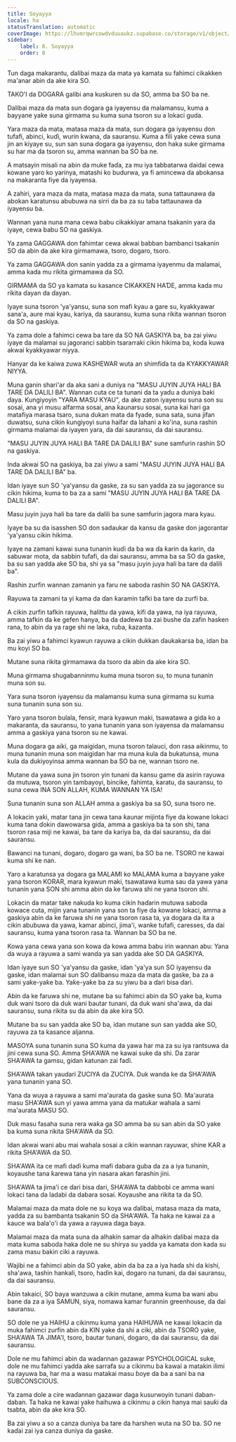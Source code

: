 ```yaml
---
title: Soyayya
locale: ha
statusTranslation: automatic
coverImage: https://lhvmrqwrcowdvduuaukz.supabase.co/storage/v1/object/public/strapi-uploads/small_cover-educacion-fundamental.webp-2d51a7828a2b1309555be27f7e2a61a0.webp
sidebar:
    label: 8. Soyayya
    order: 8
---
```

Tun daga makarantu, ɗalibai maza da mata ya kamata su fahimci cikakken ma'anar abin da ake kira SO.

TAKO'I da DOGARA galibi ana kuskuren su da SO, amma ba SO ba ne.

Dalibai maza da mata sun dogara ga iyayensu da malamansu, kuma a bayyane yake suna girmama su kuma suna tsoron su a lokaci guda.

Yara maza da mata, matasa maza da mata, sun dogara ga iyayensu don tufafi, abinci, kuɗi, wurin kwana, da sauransu. Kuma a fili yake cewa suna jin an kiyaye su, sun san suna dogara ga iyayensu, don haka suke girmama su har ma da tsoron su, amma wannan ba SO ba ne.

A matsayin misali na abin da muke faɗa, za mu iya tabbatarwa daidai cewa kowane yaro ko yarinya, matashi ko budurwa, ya fi amincewa da abokansa na makaranta fiye da iyayensa.

A zahiri, yara maza da mata, matasa maza da mata, suna tattaunawa da abokan karatunsu abubuwa na sirri da ba za su taɓa tattaunawa da iyayensu ba.

Wannan yana nuna mana cewa babu cikakkiyar amana tsakanin yara da iyaye, cewa babu SO na gaskiya.

Ya zama GAGGAWA don fahimtar cewa akwai babban bambanci tsakanin SO da abin da ake kira girmamawa, tsoro, dogaro, tsoro.

Ya zama GAGGAWA don sanin yadda za a girmama iyayenmu da malamai, amma kada mu rikita girmamawa da SO.

GIRMAMA da SO ya kamata su kasance CIKAKKEN HAƊE, amma kada mu rikita ɗayan da ɗayan.

Iyaye suna tsoron 'ya'yansu, suna son mafi kyau a gare su, kyakkyawar sana'a, aure mai kyau, kariya, da sauransu, kuma suna rikita wannan tsoron da SO na gaskiya.

Ya zama dole a fahimci cewa ba tare da SO NA GASKIYA ba, ba zai yiwu iyaye da malamai su jagoranci sabbin tsararraki cikin hikima ba, koda kuwa akwai kyakkyawar niyya.

Hanyar da ke kaiwa zuwa KASHEWAR wuta an shimfiɗa ta da KYAKKYAWAR NIYYA.

Muna ganin shari'ar da aka sani a duniya na "MASU JUYIN JUYA HALI BA TARE DA DALILI BA". Wannan cuta ce ta tunani da ta yadu a duniya baki ɗaya. Ƙungiyoyin "YARA MASU KYAU", da ake zaton iyayensu suna son su sosai, ana yi musu alfarma sosai, ana ƙaunarsu sosai, suna kai hari ga matafiya marasa tsaro, suna dukan mata da fyade, suna sata, suna jifan duwatsu, suna cikin ƙungiyoyi suna haifar da lahani a ko'ina, suna rashin girmama malamai da iyayen yara, da dai sauransu, da dai sauransu.

"MASU JUYIN JUYA HALI BA TARE DA DALILI BA" sune samfurin rashin SO na gaskiya.

Inda akwai SO na gaskiya, ba zai yiwu a sami "MASU JUYIN JUYA HALI BA TARE DA DALILI BA" ba.

Idan iyaye sun SO 'ya'yansu da gaske, za su san yadda za su jagorance su cikin hikima, kuma to ba za a sami "MASU JUYIN JUYA HALI BA TARE DA DALILI BA".

Masu juyin juya hali ba tare da dalili ba sune samfurin jagora mara kyau.

Iyaye ba su da isasshen SO don sadaukar da kansu da gaske don jagorantar 'ya'yansu cikin hikima.

Iyaye na zamani kawai suna tunanin kuɗi da ba wa ɗa ƙarin da ƙarin, da sabuwar mota, da sabbin tufafi, da dai sauransu, amma ba sa SO da gaske, ba su san yadda ake SO ba, shi ya sa "masu juyin juya hali ba tare da dalili ba".

Rashin zurfin wannan zamanin ya faru ne saboda rashin SO NA GASKIYA.

Rayuwa ta zamani ta yi kama da ɗan ƙaramin tafki ba tare da zurfi ba.

A cikin zurfin tafkin rayuwa, halittu da yawa, kifi da yawa, na iya rayuwa, amma tafkin da ke gefen hanya, ba da daɗewa ba zai bushe da zafin hasken rana, to abin da ya rage shi ne laka, ruɓa, ƙazanta.

Ba zai yiwu a fahimci kyawun rayuwa a cikin dukkan ɗaukakarsa ba, idan ba mu koyi SO ba.

Mutane suna rikita girmamawa da tsoro da abin da ake kira SO.

Muna girmama shugabanninmu kuma muna tsoron su, to muna tunanin muna son su.

Yara suna tsoron iyayensu da malamansu kuma suna girmama su kuma suna tunanin suna son su.

Yaro yana tsoron bulala, fensir, mara kyawun maki, tsawatawa a gida ko a makaranta, da sauransu, to yana tunanin yana son iyayensa da malamansu amma a gaskiya yana tsoron su ne kawai.

Muna dogara ga aiki, ga maigidan, muna tsoron talauci, don rasa aikinmu, to muna tunanin muna son maigidan har ma muna kula da bukatunsa, muna kula da dukiyoyinsa amma wannan ba SO ba ne, wannan tsoro ne.

Mutane da yawa suna jin tsoron yin tunani da kansu game da asirin rayuwa da mutuwa, tsoron yin tambayoyi, bincike, fahimta, karatu, da sauransu, to suna cewa INA SON ALLAH, KUMA WANNAN YA ISA!

Suna tunanin suna son ALLAH amma a gaskiya ba sa SO, suna tsoro ne.

A lokacin yaƙi, matar tana jin cewa tana ƙaunar mijinta fiye da kowane lokaci kuma tana ɗokin dawowarsa gida, amma a gaskiya ba ta son shi, tana tsoron rasa miji ne kawai, ba tare da kariya ba, da dai sauransu, da dai sauransu.

Bawanci na tunani, dogaro, dogaro ga wani, ba SO ba ne. TSORO ne kawai kuma shi ke nan.

Yaro a karatunsa ya dogara ga MALAMI ko MALAMA kuma a bayyane yake yana tsoron KORAR, mara kyawun maki, tsawatawa kuma sau da yawa yana tunanin yana SON shi amma abin da ke faruwa shi ne yana tsoron shi.

Lokacin da matar take nakuda ko kuma cikin haɗarin mutuwa saboda kowace cuta, mijin yana tunanin yana son ta fiye da kowane lokaci, amma a gaskiya abin da ke faruwa shi ne yana tsoron rasa ta, ya dogara da ita a cikin abubuwa da yawa, kamar abinci, jima'i, wanke tufafi, caresses, da dai sauransu, kuma yana tsoron rasa ta. Wannan ba SO ba ne.

Kowa yana cewa yana son kowa da kowa amma babu irin wannan abu: Yana da wuya a rayuwa a sami wanda ya san yadda ake SO DA GASKIYA.

Idan iyaye sun SO 'ya'yansu da gaske, idan 'ya'ya sun SO iyayensu da gaske, idan malamai sun SO ɗalibansu maza da mata da gaske, ba za a sami yaƙe-yaƙe ba. Yaƙe-yaƙe ba za su yiwu ba a ɗari bisa ɗari.

Abin da ke faruwa shi ne, mutane ba su fahimci abin da SO yake ba, kuma duk wani tsoro da duk wani bautar tunani, da duk wani sha'awa, da dai sauransu, suna rikita su da abin da ake kira SO.

Mutane ba su san yadda ake SO ba, idan mutane sun san yadda ake SO, rayuwa za ta kasance aljanna.

MASOYA suna tunanin suna SO kuma da yawa har ma za su iya rantsuwa da jini cewa suna SO. Amma SHA'AWA ne kawai suke da shi. Da zarar SHA'AWA ta gamsu, gidan katunan zai faɗi.

SHA'AWA takan yaudari ZUCIYA da ZUCIYA. Duk wanda ke da SHA'AWA yana tunanin yana SO.

Yana da wuya a rayuwa a sami ma'aurata da gaske suna SO. Ma'aurata masu SHA'AWA sun yi yawa amma yana da matuƙar wahala a sami ma'aurata MASU SO.

Duk masu fasaha suna rera waƙa ga SO amma ba su san abin da SO yake ba kuma suna rikita SHA'AWA da SO.

Idan akwai wani abu mai wahala sosai a cikin wannan rayuwar, shine KAR a rikita SHA'AWA da SO.

SHA'AWA ita ce mafi daɗi kuma mafi dabara guba da za a iya tunanin, koyaushe tana ƙarewa tana yin nasara akan farashin jini.

SHA'AWA ta jima'i ce ɗari bisa ɗari, SHA'AWA ta dabbobi ce amma wani lokaci tana da ladabi da dabara sosai. Koyaushe ana rikita ta da SO.

Malamai maza da mata dole ne su koya wa ɗalibai, matasa maza da mata, yadda za su bambanta tsakanin SO da SHA'AWA. Ta haka ne kawai za a kauce wa bala'o'i da yawa a rayuwa daga baya.

Malamai maza da mata suna da alhakin samar da alhakin ɗalibai maza da mata kuma saboda haka dole ne su shirya su yadda ya kamata don kada su zama masu bakin ciki a rayuwa.

Wajibi ne a fahimci abin da SO yake, abin da ba za a iya haɗa shi da kishi, sha'awa, tashin hankali, tsoro, haɗin kai, dogaro na tunani, da dai sauransu, da dai sauransu.

Abin takaici, SO baya wanzuwa a cikin mutane, amma kuma ba wani abu bane da za a iya SAMUN, siya, nomawa kamar furannin greenhouse, da dai sauransu.

SO dole ne ya HAIHU a cikinmu kuma yana HAIHUWA ne kawai lokacin da muka fahimci zurfin abin da KIN yake da shi a ciki, abin da TSORO yake, SHA'AWA TA JIMA'I, tsoro, bautar tunani, dogaro, da dai sauransu, da dai sauransu.

Dole ne mu fahimci abin da waɗannan gazawar PSYCHOLOGICAL suke, dole ne mu fahimci yadda ake sarrafa su a cikinmu ba kawai a matakin ilimi na rayuwa ba, har ma a wasu matakai masu ɓoye da ba a sani ba na SUBCONSCIOUS.

Ya zama dole a cire waɗannan gazawar daga kusurwoyin tunani daban-daban. Ta haka ne kawai yake haihuwa a cikinmu a cikin hanya mai sauƙi da tsabta, abin da ake kira SO.

Ba zai yiwu a so a canza duniya ba tare da harshen wuta na SO ba. SO ne kaɗai zai iya canza duniya da gaske.

